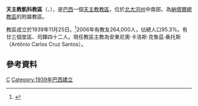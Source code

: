 {{Infobox Roman Catholic diocese
|name=凱科
|jurisdiction=教區
|latin = Dioecesis Caicoënsis
|image =
|caption = 
|location = [[巴西|巴西]]
|territory = [[北大河州|北大河州]]中南部
|population = 264,000
|rite = [[罗马礼|罗马礼]]
|patron = 
|province = 納塔爾
|established = 1939年
|cathedral =  聖亞納主教座堂 
|co-cathedral =
|leadership = 主教
|website =[http://www.diocesedecaico.com.br/a-diocese/ 官方網頁]
|patriarch= 
|metropolitan = 
|ordinary = 安東尼奧·卡洛斯·克魯茲·桑托斯
|coadjutor archbishop =
|coadjutor bishop =
|auxiliary =
|emeritus =
}}
'''天主教凱科教區'''（{{lang-la|Dioecesis Caicoënsis}}、{{lang-pt|Diocese de Caicó}}），是[[巴西|巴西]]一個[[天主教|天主教]][[教區|教區]]，位於[[北大河州|北大河州]]中南部。為[[天主教納塔爾總教區|納塔爾總教區]]的附屬教區。

教區成立於1939年11月25日。<ref>{{Cite web |url=http://www.diocesedecaico.com.br/a-diocese/ |title=DADOS HISTÓRICOS |access-date=2013-11-13 |archive-url=https://web.archive.org/web/20131113163906/http://www.diocesedecaico.com.br/a-diocese/ |archive-date=2013-11-13 |dead-url=yes }}</ref>2006年有教友264,000人，佔總人口95.3%。有廿三個堂區、司鐸四十二人。現任教區主教為安東尼奧·卡洛斯·克魯茲·桑托斯（Antônio Carlos Cruz Santos）。

==參考資料==
{{reflist}}
[[Category:巴西天主教教區|C]]
[[Category:1939年巴西建立|Category:1939年巴西建立]]